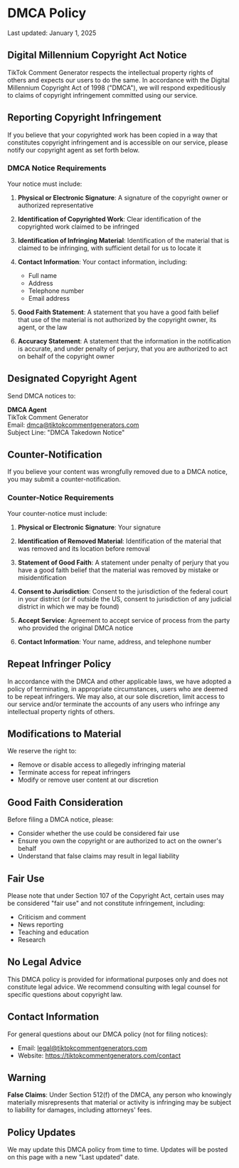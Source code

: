 # DMCA Policy

Last updated: January 1, 2025

## Digital Millennium Copyright Act Notice

TikTok Comment Generator respects the intellectual property rights of others and expects our users to do the same. In accordance with the Digital Millennium Copyright Act of 1998 ("DMCA"), we will respond expeditiously to claims of copyright infringement committed using our service.

## Reporting Copyright Infringement

If you believe that your copyrighted work has been copied in a way that constitutes copyright infringement and is accessible on our service, please notify our copyright agent as set forth below.

### DMCA Notice Requirements

Your notice must include:

1. **Physical or Electronic Signature**: A signature of the copyright owner or authorized representative

2. **Identification of Copyrighted Work**: Clear identification of the copyrighted work claimed to be infringed

3. **Identification of Infringing Material**: Identification of the material that is claimed to be infringing, with sufficient detail for us to locate it

4. **Contact Information**: Your contact information, including:
   - Full name
   - Address
   - Telephone number
   - Email address

5. **Good Faith Statement**: A statement that you have a good faith belief that use of the material is not authorized by the copyright owner, its agent, or the law

6. **Accuracy Statement**: A statement that the information in the notification is accurate, and under penalty of perjury, that you are authorized to act on behalf of the copyright owner

## Designated Copyright Agent

Send DMCA notices to:

**DMCA Agent**  
TikTok Comment Generator  
Email: dmca@tiktokcommentgenerators.com  
Subject Line: "DMCA Takedown Notice"

## Counter-Notification

If you believe your content was wrongfully removed due to a DMCA notice, you may submit a counter-notification.

### Counter-Notice Requirements

Your counter-notice must include:

1. **Physical or Electronic Signature**: Your signature

2. **Identification of Removed Material**: Identification of the material that was removed and its location before removal

3. **Statement of Good Faith**: A statement under penalty of perjury that you have a good faith belief that the material was removed by mistake or misidentification

4. **Consent to Jurisdiction**: Consent to the jurisdiction of the federal court in your district (or if outside the US, consent to jurisdiction of any judicial district in which we may be found)

5. **Accept Service**: Agreement to accept service of process from the party who provided the original DMCA notice

6. **Contact Information**: Your name, address, and telephone number

## Repeat Infringer Policy

In accordance with the DMCA and other applicable laws, we have adopted a policy of terminating, in appropriate circumstances, users who are deemed to be repeat infringers. We may also, at our sole discretion, limit access to our service and/or terminate the accounts of any users who infringe any intellectual property rights of others.

## Modifications to Material

We reserve the right to:
- Remove or disable access to allegedly infringing material
- Terminate access for repeat infringers
- Modify or remove user content at our discretion

## Good Faith Consideration

Before filing a DMCA notice, please:
- Consider whether the use could be considered fair use
- Ensure you own the copyright or are authorized to act on the owner's behalf
- Understand that false claims may result in legal liability

## Fair Use

Please note that under Section 107 of the Copyright Act, certain uses may be considered "fair use" and not constitute infringement, including:
- Criticism and comment
- News reporting
- Teaching and education
- Research

## No Legal Advice

This DMCA policy is provided for informational purposes only and does not constitute legal advice. We recommend consulting with legal counsel for specific questions about copyright law.

## Contact Information

For general questions about our DMCA policy (not for filing notices):
- Email: legal@tiktokcommentgenerators.com
- Website: https://tiktokcommentgenerators.com/contact

## Warning

**False Claims**: Under Section 512(f) of the DMCA, any person who knowingly materially misrepresents that material or activity is infringing may be subject to liability for damages, including attorneys' fees.

## Policy Updates

We may update this DMCA policy from time to time. Updates will be posted on this page with a new "Last updated" date.
